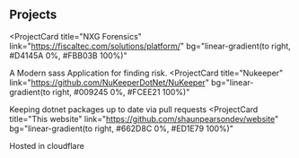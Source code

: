 ## Projects

<ProjectCard
  title="NXG Forensics"
  link="https://fiscaltec.com/solutions/platform/"
  bg="linear-gradient(to right, #D4145A 0%, #FBB03B 100%)"
>
  A Modern sass Application for finding risk.
</ProjectCard>
<ProjectCard
  title="Nukeeper"
  link="https://github.com/NuKeeperDotNet/NuKeeper"
  bg="linear-gradient(to right, #009245 0%, #FCEE21 100%)"
>
  Keeping dotnet packages up to date via pull requests
</ProjectCard>
<ProjectCard
  title="This website"
  link="https://github.com/shaunpearsondev/website"
  bg="linear-gradient(to right, #662D8C 0%, #ED1E79 100%)"
>
  Hosted in cloudflare
</ProjectCard>
